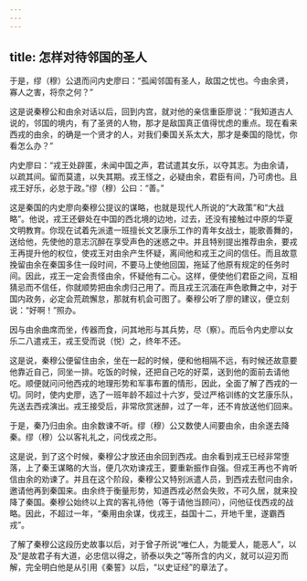 ```yaml
---
---
---
```

title: 怎样对待邻国的圣人
---




于是，缪（穆）公退而问内史廖曰：“孤闻邻国有圣人，敌国之忧也。今由余贤，寡人之害，将奈之何？”

这是说秦穆公和由余对话以后，回到内宫，就对他的亲信重臣廖说：“我知道古人说的，邻国的境内，有了圣贤的人物，那才是敌国真正值得忧虑的重点。现在看来西戎的由余，的确是一个贤才的人，对我们秦国关系太大，那才是秦国的隐忧，你看怎么办？”

内史廖曰：“戎王处辟匿，未闻中国之声，君试遣其女乐，以夺其志。为由余请，以疏其间。留而莫遣，以失其期。戎王怪之，必疑由余，君臣有间，乃可虏也。且戎王好乐，必怠于政。”缪（穆）公曰：“善。”

这是秦国的内史廖向秦穆公提议的谋略，也就是现代人所说的“大政策”和“大战略”。他说，戎王还僻处在中国的西北境的边地，过去，还没有接触过中原的华夏文明教育。你现在试着先派遣一班擅长文艺康乐工作的青年女战士，能歌善舞的，送给他，先使他的意志沉醉在享受声色的迷惑之中。并且特别提出推荐由余，要戎王再提升他的权位，使戎王对由余产生怀疑，离间他和戎王之间的信任。而且故意挽留由余在秦国多住一段时间，不要马上使他回国，拖延了他原有规定的任务时间。因此，戎王一定会责怪由余，怀疑他有二心。这样，便使他们君臣之间，互相猜忌而不信任，你就顺势把由余虏归己用了。而且戎王沉湎在声色歌舞之中，对于国内政务，必定会荒疏懈怠，那就有机会可图了。秦穆公听了廖的建议，便立刻说：“好啊！”照办。

因与由余曲席而坐，传器而食，问其地形与其兵势，尽（察）。而后令内史廖以女乐二八遣戎王，戎王受而说（悦）之，终年不还。

这是说，秦穆公便留住由余，坐在一起的时候，便和他相隔不远，有时候还故意要他靠近自己，同坐一排。吃饭的时候，还把自己吃的好菜，送到他的面前去请他吃。顺便就问问他西戎的地理形势和军事布置的情形，因此，全面了解了西戎的一切。同时，使内史廖，选了一班年龄不超过十六岁，受过严格训练的文艺康乐队，先送去西戎演出。戎王接受后，非常欣赏迷醉，过了一年，还不肯放送他们回来。

于是，秦乃归由余。由余数谏不听。缪（穆）公又数使人间要由余，由余遂去降秦。缪（穆）公以客礼礼之，问伐戎之形。

这是说，到了这个时候，秦穆公才放还由余回到西戎。由余看到戎王已经非常堕落，上了秦王谋略的大当，便几次劝谏戎王，要重新振作自强。但戎王再也不肯听信由余的劝谏了。并且在这个阶段，秦穆公又特别派遣人员，到西戎去慰问由余，邀请他再到秦国来。由余终于衡量形势，知道西戎必然会失败，不可久居，就来投降了秦国。秦穆公始终以上宾的客礼待他（等于请他当顾问），问他征伐西戎的战略。因此，不超过一年，“秦用由余谋，伐戎王，益国十二，开地千里，遂霸西戎”。

了解了秦穆公这段历史故事以后，对于曾子所说“唯仁人，为能爱人，能恶人”，以及“是故君子有大道，必忠信以得之，骄泰以失之”等所含的内义，就可以迎刃而解，完全明白他是从引用《秦誓》以后，“以史证经”的章法了。